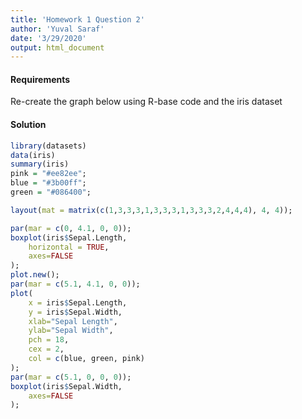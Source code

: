 ```yaml
---
title: 'Homework 1 Question 2'
author: 'Yuval Saraf'
date: '3/29/2020'
output: html_document
---
```

#### Requirements 
Re-create the graph below using R-base code and the iris dataset

#### Solution

```r
library(datasets)
data(iris)
summary(iris)
pink = "#ee82ee";
blue = "#3b00ff";
green = "#086400";

layout(mat = matrix(c(1,3,3,3,1,3,3,3,1,3,3,3,2,4,4,4), 4, 4));

par(mar = c(0, 4.1, 0, 0));
boxplot(iris$Sepal.Length,
    horizontal = TRUE,
    axes=FALSE
);
plot.new();
par(mar = c(5.1, 4.1, 0, 0));
plot(
    x = iris$Sepal.Length,
    y = iris$Sepal.Width,
    xlab="Sepal Length",
    ylab="Sepal Width",
    pch = 18,
    cex = 2,
    col = c(blue, green, pink)
);
par(mar = c(5.1, 0, 0, 0));
boxplot(iris$Sepal.Width,
    axes=FALSE
);
```